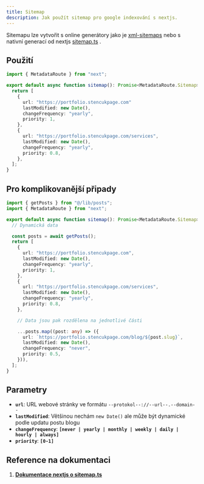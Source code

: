 ```yaml
---
title: Sitemap
description: Jak použít sitemap pro google indexování s nextjs.
---
```


Sitemapu lze vytvořit s online generátory jako je [xml-sitemaps](https://www.xml-sitemaps.com/) nebo s nativní generací
od nextjs [sitemap.ts](https://nextjs.org/docs/app/api-reference/file-conventions/metadata/sitemap) .

## Použití

```typescript
import { MetadataRoute } from "next";

export default async function sitemap(): Promise<MetadataRoute.Sitemap> {
  return [
    {
      url: "https://portfolio.stencukpage.com"
      lastModified: new Date(),
      changeFrequency: "yearly",
      priority: 1,
    },
    {
      url: "https://portfolio.stencukpage.com/services",
      lastModified: new Date(),
      changeFrequency: "yearly",
      priority: 0.8,
    },
  ];
}
```

## Pro komplikovanější připady

```typescript
import { getPosts } from "@/lib/posts";
import { MetadataRoute } from "next";

export default async function sitemap(): Promise<MetadataRoute.Sitemap> {
  // Dynamická data

  const posts = await getPosts();
  return [
    {
      url: "https://portfolio.stencukpage.com",
      lastModified: new Date(),
      changeFrequency: "yearly",
      priority: 1,
    },
    {
      url: "https://portfolio.stencukpage.com/services",
      lastModified: new Date(),
      changeFrequency: "yearly",
      priority: 0.8,
    },

    // Data jsou pak rozdělena na jednotlivé části

    ...posts.map((post: any) => ({
      url: `https://portfolio.stencukpage.com/blog/${post.slug}`,
      lastModified: new Date(),
      changeFrequency: "never",
      priority: 0.5,
    })),
  ];
}
```

## Parametry

- **`url`**: URL webové stránky ve formátu `--protokol--://--url--.--domain--`
- **`lastModified`**: Většinou nechám `new Date()` ale může být dynamické podle updatu postu blogu
- **`changeFrequency`**: **`[never | yearly | monthly | weekly | daily | hourly | always]`**
- **`priority`**: **`[0-1]`**

## Reference na dokumentaci

1. **[Dokumentace nextjs o sitemap.ts](https://nextjs.org/docs/app/api-reference/file-conventions/metadata/sitemap)**

